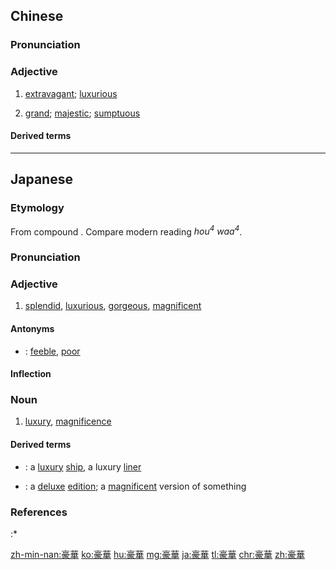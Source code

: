 {{also|豪华}}
==Chinese==
{{zh-forms|s=豪华}}

===Pronunciation===
{{zh-pron
|m=háohuá
|c=hou4 waa4
|h=pfs=hò-fà
|mn=hô-hôa
|cat=a
}}

===Adjective===
{{zh-adj}}

# [[extravagant]]; [[luxurious]]
#: {{zh-x|豪華 生活|high life}}
# [[grand]]; [[majestic]]; [[sumptuous]]

====Derived terms====
{{zh-der|豪華轎車|豪華型}}

{{zh-cat|Advanced}}

----

==Japanese==
{{ja-kanjitab|ごう|か|yomi=on}}

===Etymology===
From {{etyl|ltc|ja|sort=こうか'}} compound {{m|zh|豪華|tr=/ɣɑu hwæ/|lit=grand + flowery}}. Compare modern {{etyl|yue|-}} reading ''hou<sup>4</sup> waa<sup>4</sup>''.

===Pronunciation===
{{ja-pron|yomi=o|ごうか|acc=1|acc_ref=DJR}}

===Adjective===
{{ja-adj|infl=な|ごうか|hhira=がうくわ}}

# [[splendid]], [[luxurious]], [[gorgeous]], [[magnificent]]
#: {{ja-usex|彼は'''豪華'''なホテルに泊まる。|^かれ は '''ごうか''' な ホテル に とまる。|He stays at '''splendid''' hotels.}}

====Antonyms====
* {{ja-r|貧弱|ひんじゃく}}: [[feeble]], [[poor]]

====Inflection====
{{ja-na|ごうか}}

===Noun===
{{ja-noun|ごうか|hhira=がうくわ}}

# [[luxury]], [[magnificence]]

====Derived terms====
{{der-top}}
* {{ja-r|豪華船|ごうかせん}}: a [[luxury]] [[ship]], a luxury [[liner]]
* {{ja-r|豪華版|ごうかばん}}: a [[deluxe]] [[edition]]; a [[magnificent]] version of something
{{der-bottom}}

===References===
<references/>
:* {{R:Shogakukan}}

[[zh-min-nan:豪華]]
[[ko:豪華]]
[[hu:豪華]]
[[mg:豪華]]
[[ja:豪華]]
[[tl:豪華]]
[[chr:豪華]]
[[zh:豪華]]
